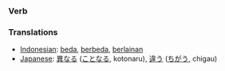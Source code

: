 === Verb ===

=== Translations ===
*[[Indonesian]]: [[beda]], [[beda|berbeda]], [[lain|berlainan]]
*[[Japanese]]: [[異なる]] ([[ことなる]], kotonaru), [[違う]] ([[ちがう]], chigau)